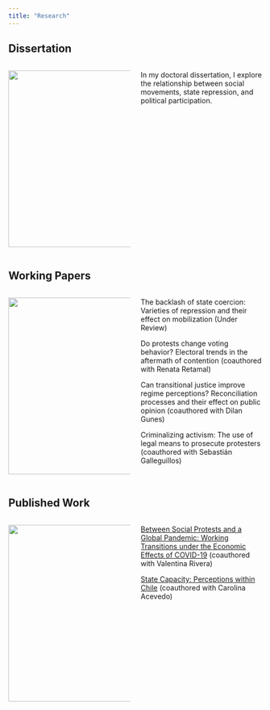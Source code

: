 ```yaml
---
title: "Research"
---
```


## Dissertation

::: columns
::: {.column width="50%"}
![](images/image-224840883.png){width="350"}
:::

::: {.column width="50%"}
In my doctoral dissertation, I explore the relationship between social movements, state repression, and political participation.
:::
:::

## Working Papers

::: columns
::: {.column width="50%"}
![](images/image-1997234437.png){width="350"}
:::

::: {.column width="50%"}
The backlash of state coercion: Varieties of repression and their effect on mobilization (Under Review)

Do protests change voting behavior? Electoral trends in the aftermath of contention (coauthored with Renata Retamal)

Can transitional justice improve regime perceptions? Reconciliation processes and their effect on public opinion (coauthored with Dilan Gunes)

Criminalizing activism: The use of legal means to prosecute protesters (coauthored with Sebastián Galleguillos)
:::
:::

## Published Work

::: columns
::: {.column width="50%"}
![](images/image-1825286005.png){width="350"}
:::

::: {.column width="50%"}
[Between Social Protests and a Global Pandemic: Working Transitions under the Economic Effects of COVID-19](https://doi.org/10.3390/socsci10040145) (coauthored with Valentina Rivera)

[State Capacity: Perceptions within Chile](https://www.vanderbilt.edu/lapop/chile/AB2014_Chile_Country_Report_V3_Rev_W_060217.pdf) (coauthored with Carolina Acevedo)
:::
:::
